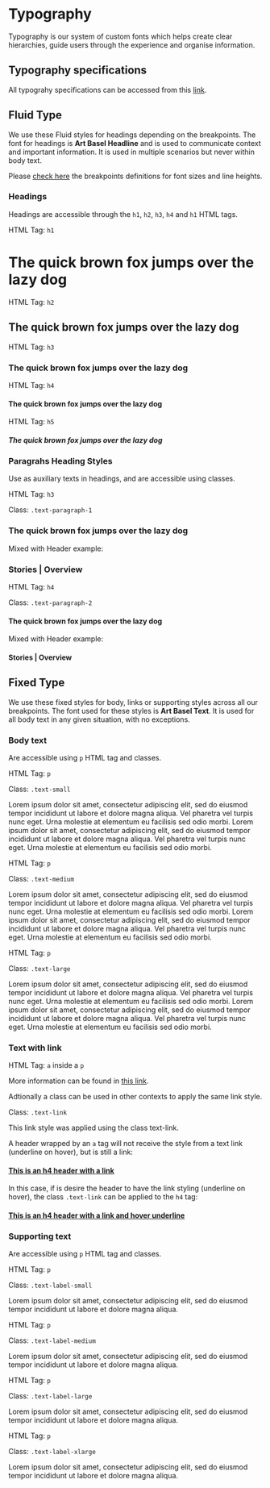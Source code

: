 <!--- Typography.stories.mdx --->



<Meta title="Basic/Typography" decorators={[withDesign]} />

# Typography

Typography is our system of custom fonts which helps create clear hierarchies, guide users through the experience and organise information.

## Typography specifications

All typograhy specifications can be accessed from this <a href="./mch-typography.pdf" target="_blank">link</a>.

## Fluid Type

We use these Fluid styles for headings depending on the breakpoints. The font for headings is <b>Art Basel Headline</b> and is used to communicate context and important information. It is used in multiple scenarios but never within body text.

Please <a href="./mch-typography-breakpoints.pdf" target="_blank">check here</a> the breakpoints definitions for font sizes and line heights.

### Headings

Headings are accessible through the <code>h1</code>, <code>h2</code>, <code>h3</code>, <code>h4</code> and <code>h1</code> HTML tags.

HTML Tag: <code>h1</code>

<Canvas>
  <h1>The quick brown fox jumps over the lazy dog</h1>
</Canvas>

HTML Tag: <code>h2</code>

<Canvas>
  <h2>The quick brown fox jumps over the lazy dog</h2>
</Canvas>

HTML Tag: <code>h3</code>

<Canvas>
  <h3>The quick brown fox jumps over the lazy dog</h3>
</Canvas>

HTML Tag: <code>h4</code>

<Canvas>
  <h4>The quick brown fox jumps over the lazy dog</h4>
</Canvas>

HTML Tag: <code>h5</code>

<Canvas>
  <h5>The quick brown fox jumps over the lazy dog</h5>
</Canvas>

### Paragrahs Heading Styles

Use as auxiliary texts in headings, and are accessible using classes.

HTML Tag: <code>h3</code>

Class: <code>.text-paragraph-1</code>

<Canvas>
  <h3 className="text-paragraph-1">
    The quick brown fox jumps over the lazy dog
  </h3>
</Canvas>

Mixed with Header example:

<Canvas>
  <h3>
    Stories <span className="text-paragraph-1">| Overview</span>
  </h3>
</Canvas>

HTML Tag: <code>h4</code>

Class: <code>.text-paragraph-2</code>

<Canvas>
  <h4 className="text-paragraph-2">
    The quick brown fox jumps over the lazy dog
  </h4>
</Canvas>

Mixed with Header example:

<Canvas>
  <h4>
    Stories <span className="text-paragraph-2">| Overview</span>
  </h4>
</Canvas>

## Fixed Type

We use these fixed styles for body, links or supporting styles across all our breakpoints. The font used for these styles is <b>Art Basel Text</b>. It is used for all body text in any given situation, with no exceptions.

### Body text

Are accessible using <code>p</code> HTML tag and classes.

HTML Tag: <code>p</code>

Class: <code>.text-small</code>

<Canvas>
  <p className="text-small">
    Lorem ipsum dolor sit amet, consectetur adipiscing elit, sed do eiusmod
    tempor incididunt ut labore et dolore magna aliqua. Vel pharetra vel turpis
    nunc eget. Urna molestie at elementum eu facilisis sed odio morbi. Lorem
    ipsum dolor sit amet, consectetur adipiscing elit, sed do eiusmod tempor
    incididunt ut labore et dolore magna aliqua. Vel pharetra vel turpis nunc
    eget. Urna molestie at elementum eu facilisis sed odio morbi.
  </p>
</Canvas>

HTML Tag: <code>p</code>

Class: <code>.text-medium</code>

<Canvas>
  <p className="text-medium">
    Lorem ipsum dolor sit amet, consectetur adipiscing elit, sed do eiusmod
    tempor incididunt ut labore et dolore magna aliqua. Vel pharetra vel turpis
    nunc eget. Urna molestie at elementum eu facilisis sed odio morbi. Lorem
    ipsum dolor sit amet, consectetur adipiscing elit, sed do eiusmod tempor
    incididunt ut labore et dolore magna aliqua. Vel pharetra vel turpis nunc
    eget. Urna molestie at elementum eu facilisis sed odio morbi.
  </p>
</Canvas>

HTML Tag: <code>p</code>

Class: <code>.text-large</code>

<Canvas>
  <p className="text-large">
    Lorem ipsum dolor sit amet, consectetur adipiscing elit, sed do eiusmod
    tempor incididunt ut labore et dolore magna aliqua. Vel pharetra vel turpis
    nunc eget. Urna molestie at elementum eu facilisis sed odio morbi. Lorem
    ipsum dolor sit amet, consectetur adipiscing elit, sed do eiusmod tempor
    incididunt ut labore et dolore magna aliqua. Vel pharetra vel turpis nunc
    eget. Urna molestie at elementum eu facilisis sed odio morbi.
  </p>
</Canvas>

### Text with link

HTML Tag: <code>a</code> inside a <code>p</code>

<Canvas>
  <p>
    More information can be found in <a href="#">this link</a>.
  </p>
</Canvas>

Adtionally a class can be used in other contexts to apply the same link style.

Class: <code>.text-link</code>

<Canvas>
  <p>
    This <span className="text-link">link style</span> was applied using the
    class text-link.
  </p>
</Canvas>

A header wrapped by an <code>a</code> tag will not receive the style from a text link (underline on hover), but is still a link:

<Canvas>
  <a href="#">
    <h4>This is an h4 header with a link</h4>
  </a>
</Canvas>

In this case, if is desire the header to have the link styling (underline on hover), the class <code>.text-link</code> can be applied to the <code>h4</code> tag:

<Canvas>
  <a href="#">
    <h4 className="text-link">
      This is an h4 header with a link and hover underline
    </h4>
  </a>
</Canvas>

### Supporting text

Are accessible using <code>p</code> HTML tag and classes.

HTML Tag: <code>p</code>

Class: <code>.text-label-small</code>

<Canvas>
  <p className="text-label-small">
    Lorem ipsum dolor sit amet, consectetur adipiscing elit, sed do eiusmod
    tempor incididunt ut labore et dolore magna aliqua.
  </p>
</Canvas>

HTML Tag: <code>p</code>

Class: <code>.text-label-medium</code>

<Canvas>
  <p className="text-label-medium">
    Lorem ipsum dolor sit amet, consectetur adipiscing elit, sed do eiusmod
    tempor incididunt ut labore et dolore magna aliqua.
  </p>
</Canvas>

HTML Tag: <code>p</code>

Class: <code>.text-label-large</code>

<Canvas>
  <p className="text-label-large">
    Lorem ipsum dolor sit amet, consectetur adipiscing elit, sed do eiusmod
    tempor incididunt ut labore et dolore magna aliqua.
  </p>
</Canvas>

HTML Tag: <code>p</code>

Class: <code>.text-label-xlarge</code>

<Canvas>
  <p className="text-label-xlarge">
    Lorem ipsum dolor sit amet, consectetur adipiscing elit, sed do eiusmod
    tempor incididunt ut labore et dolore magna aliqua.
  </p>
</Canvas>
